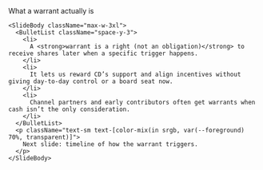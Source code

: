 <div className="flex h-full w-full flex-col">
  <div className="flex flex-1 flex-col gap-8 px-8 py-6 w-full max-w-5xl mx-auto">
    <SlideHeader eyebrow="Warrant 101" kicker="Free shares, basically">
      What a warrant actually is
    </SlideHeader>

    <SlideBody className="max-w-3xl">
      <BulletList className="space-y-3">
        <li>
          A <strong>warrant is a right (not an obligation)</strong> to receive shares later when a specific trigger happens.
        </li>
        <li>
          It lets us reward CD’s support and align incentives without giving day-to-day control or a board seat now.
        </li>
        <li>
          Channel partners and early contributors often get warrants when cash isn’t the only consideration.
        </li>
      </BulletList>
      <p className="text-sm text-[color-mix(in srgb, var(--foreground) 70%, transparent)]">
        Next slide: timeline of how the warrant triggers.
      </p>
    </SlideBody>
  </div>
</div>
